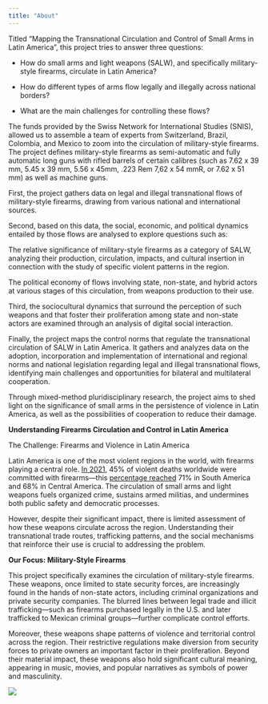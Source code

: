 ```yaml
---
title: "About"
---
```


Titled “Mapping the Transnational Circulation and Control of Small Arms in Latin America”, this project tries to answer three questions:

-   How do small arms and light weapons (SALW), and specifically military-style firearms, circulate in Latin America?

-   How do different types of arms flow legally and illegally across national borders?

-   What are the main challenges for controlling these flows?

The funds provided by the Swiss Network for International Studies (SNIS), allowed us to assemble a team of experts from Switzerland, Brazil, Colombia, and Mexico to zoom into the circulation of military-style firearms. The project defines military-style firearms as semi-automatic and fully automatic long guns with rifled barrels of certain calibres (such as 7.62 x 39 mm, 5.45 x 39 mm, 5.56 x 45mm, .223 Rem 7,62 x 54 mmR, or 7.62 x 51 mm) as well as machine guns.

First, the project gathers data on legal and illegal transnational flows of military-style firearms, drawing from various national and international sources.

Second, based on this data, the social, economic, and political dynamics entailed by those flows are analysed to explore questions such as:

The relative significance of military-style firearms as a category of SALW, analyzing their production, circulation, impacts, and cultural insertion in connection with the study of specific violent patterns in the region.

The political economy of flows involving state, non-state, and hybrid actors at various stages of this circulation, from weapons production to their use.

Third, the sociocultural dynamics that surround the perception of such weapons and that foster their proliferation among state and non-state actors are examined through an analysis of digital social interaction.

Finally, the project maps the control norms that regulate the transnational circulation of SALW in Latin America. It gathers and analyzes data on the adoption, incorporation and implementation of international and regional norms and national legislation regarding legal and illegal transnational flows, identifying main challenges and opportunities for bilateral and multilateral cooperation.

Through mixed-method pluridisciplinary research, the project aims to shed light on the significance of small arms in the persistence of violence in Latin America, as well as the possibilities of cooperation to reduce their damage.

**Understanding Firearms Circulation and Control in Latin America**

The Challenge: Firearms and Violence in Latin America

Latin America is one of the most violent regions in the world, with firearms playing a central role. [In 2021](https://www.smallarmssurvey.org/sites/default/files/SAS-IG-2024-Gender-GVD-EN.pdf), 45% of violent deaths worldwide were committed with firearms—this [percentage reached](https://www.smallarmssurvey.org/sites/default/files/resources/SAS-GVD-2023-update-FINAL_EN.pdf) 71% in South America and 68% in Central America. The circulation of small arms and light weapons fuels organized crime, sustains armed militias, and undermines both public safety and democratic processes.

However, despite their significant impact, there is limited assessment of how these weapons circulate across the region. Understanding their transnational trade routes, trafficking patterns, and the social mechanisms that reinforce their use is crucial to addressing the problem.

**Our Focus: Military-Style Firearms**

This project specifically examines the circulation of military-style firearms. These weapons, once limited to state security forces, are increasingly found in the hands of non-state actors, including criminal organizations and private security companies. The blurred lines between legal trade and illicit trafficking—such as firearms purchased legally in the U.S. and later trafficked to Mexican criminal groups—further complicate control efforts.

Moreover, these weapons shape patterns of violence and territorial control across the region. Their restrictive regulations make diversion from security forces to private owners an important factor in their proliferation. Beyond their material impact, these weapons also hold significant cultural meaning, appearing in music, movies, and popular narratives as symbols of power and masculinity.

![](images/ChatGPT%20Image%20Jun%206,%202025,%2003_51_19%20PM.png){.img-background}
